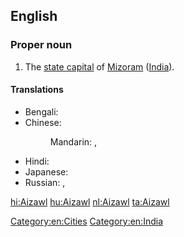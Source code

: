 ==English==
{{wikipedia}}

===Proper noun===
{{en-proper noun}}

# The [[state capital]] of [[Mizoram]] ([[India]]).

====Translations====
{{trans-top|capital of Mizoram, India}}
* Bengali: {{t-|bn|আইজল|tr=Āijal|sc=Beng|xs=Bengali}}
* Chinese:
*: Mandarin: {{t|cmn|艾藻爾|sc=Hani}}, {{t|cmn|艾藻尔|tr=Àizǎo'ěr|sc=Hani}}
{{trans-mid}}
* Hindi: {{t-|hi|आइजोल|tr=ā'ijōl|xs=Hindi}}
* Japanese: {{t-|ja|アイザウル|tr=Aizauru}}
* Russian: {{t-|ru|Аиджал|m|tr=Aidžal}}, {{t-|ru|Айзаул|m|tr=Ajzaul}}
{{trans-bottom}}

[[Category:en:Cities]]
[[Category:en:India]]

[[hi:Aizawl]]
[[hu:Aizawl]]
[[nl:Aizawl]]
[[ta:Aizawl]]